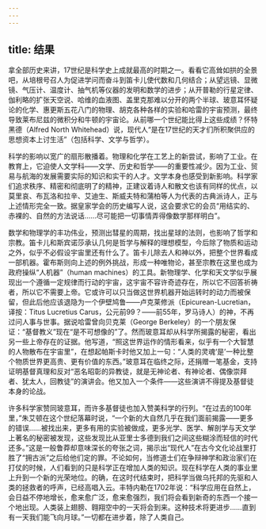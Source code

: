```yaml
---
---
---
```

title: 结果
---




拿全部历史来讲，17世纪是科学史上成就最高的时期之一。看看它高耸如拱的全景吧，从培根号召人为促进学问而奋斗到笛卡儿使代数和几何结合；从望远镜、显微镜、气压计、温度计、抽气机等仪器的发明和数学的进步；从开普勒的行星定律、伽利略的扩张天空说、哈维的血液图、盖里克那难以分开的两个半球、玻意耳怀疑论的化学、惠更斯五花八门的物理、胡克各种各样的实验和哈雷的宇宙预测，最终导致莱布尼兹的微积分和牛顿的宇宙论。从前哪一个世纪能比得上这些成绩？怀特黑德（Alfred North Whitehead）说，现代人“是在17世纪的天才们所积聚供应的思想资本上讨生活”（包括科学、文学与哲学）。

科学的影响以宽广的扇形散播着。物理和化学在工艺上的新尝试，影响了工业。在教育上，它迫使人文学科——文学、历史和哲学——的重要性减少。因为工业、贸易与航海的发展需要实际的知识和实干的人才。文学本身也感受到新影响。科学家们追求秩序、精密和彻底明了的精神，正建议着诗人和散文也该有同样的优点，以莫里哀、布瓦洛和拉辛、艾迪生、斯威夫特和蒲柏等人为代表的古典派诗人，正与上述情形完全一致。据皇家学会的历史编写人说，这会要求它的会员“用结实的、赤裸的、自然的方法说话……尽可能把一切事情弄得像数学那样明白”。

数学和物理学的丰功伟业，预测出彗星的周期，找出星球的法则，也影响了哲学和宗教。笛卡儿和斯宾诺莎承认几何是哲学与解释的理想模型，今后除了物质和运动之外，似乎不必假设宇宙里还有什么了。笛卡儿除去人和神以外，把整个世界看成一部机器。霍布斯则向上述的例外挑战，形成一种唯物论，甚至宗教在这里也成为政府操纵“人机器”（human machines）的工具。新物理学、化学和天文学似乎展现出一个遵循一定规律而行动的宇宙，这宇宙不容许奇迹存在，所以它不回答祈祷者，所以它不需要上帝。它或许可以只当做这世界机器开始运转时的动力而被保留，但此后他应该退隐为一个伊壁鸠鲁——卢克莱修派（Epicurean-Lucretian，译按：Titus Lucretius Carus，公元前99？——前55年，罗马诗人）的神，不再过问人事与世事。据说哈雷曾向贝克莱（George Berkeley）的一个朋友保证：“基督教义”现在“是不可想像的”了。然而玻意耳却从科学所揭露的秘密，看出另一些上帝存在的证据。他写道，“照这世界运作的情形看来，似乎有一个大智慧的人物散布在宇宙里”，在想起帕斯卡时他又加上一句：“人类的灵魂‘是’一种比整个物质世界更高贵、更有价值的东西。”玻意耳在临终之际，还捐赠一笔基金，支持证明基督真理和反对“恶名昭彰的异教徒，就是无神论者、有神论者、偶像崇拜者、犹太人，回教徒”的演讲会。他又加入一个条件——这些演讲不得提及基督徒本身的论战。

许多科学家赞同玻意耳，而许多基督徒也加入赞美科学的行列。“在过去的100年里，”朱艾顿在这个世纪落幕时说，“一个新的大自然几乎在我们面前揭露——更多的错误……被找出来，更多有用的实验被做成，更多光学、医学、解剖学与天文学上著名的秘密被发现，这些发现比从亚里士多德到我们之间这些糊涂而轻信的时代还多。”这是一般鲁莽却意味深长的夸张之词，揭示出“现代人”在古今文化论战里打胜了“拥古派”之后给他们定的罪。不论如何，当修道士们在争辩神学和政治家们在打仗的时候，人们看到的只是科学正在增加人类的知识。现在科学在人类的事业里上升到一个新的光荣地位。的确，在这时代结束时，把科学当做乌托邦的先驱和人类的拯救者的呼声，已经高唱入云。丰特内勒在1702年说：“科学应用在自然上，会日益不停地增长，愈来愈广泛，愈来愈强烈，我们将会看到新奇的东西一个接一个地出现。人类装上翅膀、翱翔空中的一天将会到来。这种技术将更进步……直到有一天我们能飞向月球。”一切都在进步着，除了人类自己。
